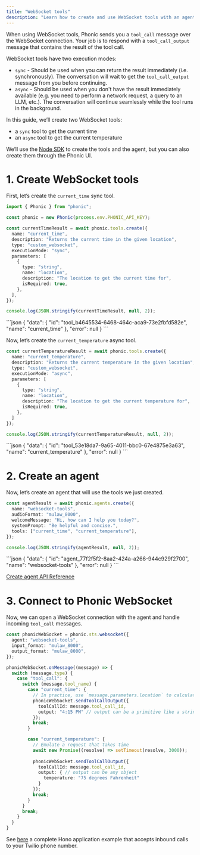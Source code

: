 ```yaml
---
title: "WebSocket tools"
description: "Learn how to create and use WebSocket tools with an agent using the Node SDK."
---
```


When using WebSocket tools, Phonic sends you a `tool_call` message over the WebSocket connection. 
Your job is to respond with a `tool_call_output` message that contains the result of the tool call.

WebSocket tools have two execution modes:

* `sync` - Should be used when you can return the result immediately (i.e. synchronously). The conversation will wait to get the `tool_call_output` message from you before continuing.
* `async` - Should be used when you don't have the result immediately available (e.g. you need to perform a network request, a query to an LLM, etc.). The conversation will continue seamlessly while the tool runs in the background.

In this guide, we’ll create two WebSocket tools:
* a `sync` tool to get the current time
* an `async` tool to get the current temperature

<Tip>We’ll use the [Node SDK](https://github.com/Phonic-Co/phonic-node) to create the tools and the agent, but you can also create them through the Phonic UI.</Tip>

# 1. Create WebSocket tools

First, let’s create the `current_time` sync tool.

```ts highlight=9
import { Phonic } from "phonic";

const phonic = new Phonic(process.env.PHONIC_API_KEY);

const currentTimeResult = await phonic.tools.create({
  name: "current_time",
  description: "Returns the current time in the given location",
  type: "custom_websocket",
  executionMode: "sync",
  parameters: [
    {
      type: "string",
      name: "location",
      description: "The location to get the current time for",
      isRequired: true,
    },
  ],
});

console.log(JSON.stringify(currentTimeResult, null, 2));
```

<Expandable title="result">
```json
{
  "data": {
    "id": "tool_b4645534-6468-464c-aca9-73e2fbfd582e",
    "name": "current_time"
  },
  "error": null
}
```
</Expandable>

Now, let’s create the `current_temperature` async tool.

```ts highlight=5
const currentTemperatureResult = await phonic.tools.create({
  name: "current_temperature",
  description: "Returns the current temperature in the given location",
  type: "custom_websocket",
  executionMode: "async",
  parameters: [
    {
      type: "string",
      name: "location",
      description: "The location to get the current temperature for",
      isRequired: true,
    },
  ]
});

console.log(JSON.stringify(currentTemperatureResult, null, 2));
```

<Expandable title="result">
```json
{
  "data": {
    "id": "tool_53e18da7-9a65-4011-bbc0-67e4875e3a63",
    "name": "current_temperature"
  },
  "error": null
}
```
</Expandable>

# 2. Create an agent

Now, let’s create an agent that will use the tools we just created.

```ts highlight=6
const agentResult = await phonic.agents.create({
  name: "websocket-tools",
  audioFormat: "mulaw_8000",
  welcomeMessage: "Hi, how can I help you today?",
  systemPrompt: "Be helpful and concise.",
  tools: ["current_time", "current_temperature"],
});

console.log(JSON.stringify(agentResult, null, 2));
```

<Expandable title="result">
```json
{
  "data": {
    "id": "agent_77f2f5f2-8aa2-424a-a266-944c929f2700",
    "name": "websocket-tools"
  },
  "error": null
}
```
</Expandable>

<Info>[Create agent API Reference](/api-reference/agents/create)</Info>

# 3. Connect to Phonic WebSocket

Now, we can open a WebSocket connection with the agent and handle incoming `tool_call` messages.

```ts highlight=2,13-16,24-29
const phonicWebSocket = phonic.sts.websocket({
  agent: "websocket-tools",
  input_format: "mulaw_8000",
  output_format: "mulaw_8000",
});

phonicWebSocket.onMessage((message) => {
  switch (message.type) {
    case "tool_call": {
      switch (message.tool_name) {
        case "current_time": {
          // In practice, use `message.parameters.location` to calculate the current time
          phonicWebSocket.sendToolCallOutput({
            toolCallId: message.tool_call_id,
            output: "4:15 PM" // output can be a primitive like a string, number, etc.
          });
          break;
        }

        case "current_temperature": {
          // Emulate a request that takes time
          await new Promise((resolve) => setTimeout(resolve, 3000));
          
          phonicWebSocket.sendToolCallOutput({
            toolCallId: message.tool_call_id,
            output: { // output can be any object
              temperature: "75 degrees Fahrenheit"
            }
          });
          break;
        }
      }
      break;
    }
  }
}
```

<Tip>See [here](https://github.com/Phonic-Co/phonic-examples/tree/main/websocket-tools) a complete Hono application example that accepts inbound calls to your Twilio phone number.</Tip>
